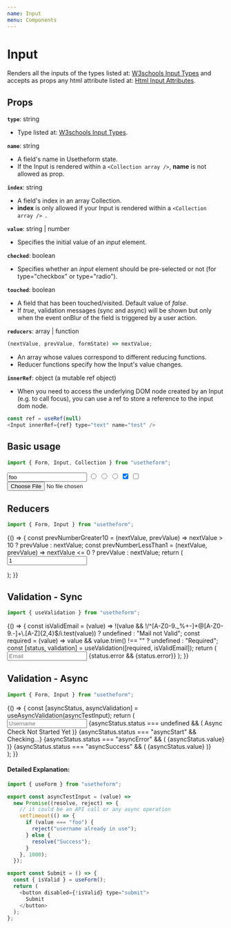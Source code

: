 ---
name: Input
menu: Components
---


# Input

Renders all the inputs of the types listed at: [W3schools Input Types](https://www.w3schools.com/html/html_form_input_types.asp) and accepts as props any html attribute listed at: [Html Input Attributes](https://www.w3schools.com/tags/tag_input.asp).

## Props

**`type`**: string

- Type listed at: [W3schools Input Types](https://www.w3schools.com/html/html_form_input_types.asp).

**`name`**: string

- A field's name in Usetheform state. <br />
- If the Input is rendered within a `<Collection array />`, **name** is not allowed as prop.

**`index`**: string

- A field's index in an array Collection. <br />
- **index** is only allowed if your Input is rendered within a `<Collection array /> `.

**`value`**: string | number

- Specifies the initial value of an _input_ element.

**`checked`**: boolean

- Specifies whether an _input_ element should be pre-selected or not (for type="checkbox" or type="radio").

**`touched`**: boolean

- A field that has been touched/visited. Default value of _false_.
- If _true_, validation messages (sync and async) will be shown but only when the event onBlur of the field is triggered by a user action.

**`reducers`**: array | function

```javascript
(nextValue, prevValue, formState) => nextValue;
```

- An array whose values correspond to different reducing functions.
- Reducer functions specify how the Input's value changes.

**`innerRef`**: object (a mutable ref object)

- When you need to access the underlying DOM node created by an Input (e.g. to call focus), you can use a ref to store a reference to the input dom node.

```javascript
const ref = useRef(null)
<Input innerRef={ref} type="text" name="test" />
```

## Basic usage

```javascript
import { Form, Input, Collection } from "usetheform";
```

<Playground>
  <Form>
    <Input type="text" name="name" value="foo" placeholder="Name" />
    <Input type="radio" name="gender" value="M" placeholder="M" />
    <Input type="radio" name="gender" value="F" placeholder="F" />
    <Input type="radio" name="gender" value="Other" placeholder="Other" />
    <Input type="checkbox" name="option1" checked placeholder="Option 1" />
    <Input type="checkbox" name="option2" placeholder="Option 2" />
    <Input type="file" name="file" />
  </Form>
</Playground>

## Reducers

```javascript
import { Form, Input } from "usetheform";
```

<Playground>
  {() => {
    const prevNumberGreater10 = (nextValue, prevValue) =>
      nextValue > 10 ? prevValue : nextValue;
    const prevNumberLessThan1 = (nextValue, prevValue) =>
      nextValue <= 0 ? prevValue : nextValue;
    return (
      <Form>
        <Input
          type="number"
          name="numberWithReducer"
          reducers={[prevNumberLessThan1, prevNumberGreater10]}
          placeholder="Number"
          value="1"
        />
      </Form>
    );
  }}
</Playground>

## Validation - Sync

```javascript
import { useValidation } from "usetheform";
```

<Playground>
  {() => {
    const isValidEmail = (value) =>
      !(value && !/^[A-Z0-9._%+-]+@[A-Z0-9.-]+\.[A-Z]{2,4}$/i.test(value))
        ? undefined
        : "Mail not Valid";
    const required = (value) =>
      value && value.trim() !== "" ? undefined : "Required";
    const [status, validation] = useValidation([required, isValidEmail]);
    return (
      <Form>
        <Input
          type="text"
          name="email"
          touched
          placeholder="Email"
          {...validation}
        />
        {status.error && <label>{status.error}</label>}
        <Submit />
      </Form>
    );
  }}
</Playground>

## Validation - Async

```javascript
import { Form, Input } from "usetheform";
```

<Playground>
  {() => {
    const [asyncStatus, asyncValidation] = useAsyncValidation(asyncTestInput);
    return (
      <Form>
        <Input
          type="text"
          name="username"
          touched
          placeholder="Username"
          {...asyncValidation}
        />
        {asyncStatus.status === undefined && (
          <label>Async Check Not Started Yet</label>
        )}
        {asyncStatus.status === "asyncStart" && <label>Checking...</label>}
        {asyncStatus.status === "asyncError" && (
          <label>{asyncStatus.value}</label>
        )}
        {asyncStatus.status === "asyncSuccess" && (
          <label>{asyncStatus.value}</label>
        )}
        <br />
        <Submit />
      </Form>
    );
  }}
</Playground>

#### Detailed Explanation:

```javascript
import { useForm } from "usetheform";

export const asyncTestInput = (value) =>
  new Promise((resolve, reject) => {
    // it could be an API call or any async operation
    setTimeout(() => {
      if (value === "foo") {
        reject("username already in use");
      } else {
        resolve("Success");
      }
    }, 1000);
  });

export const Submit = () => {
  const { isValid } = useForm();
  return (
    <button disabled={!isValid} type="submit">
      Submit
    </button>
  );
};
```

